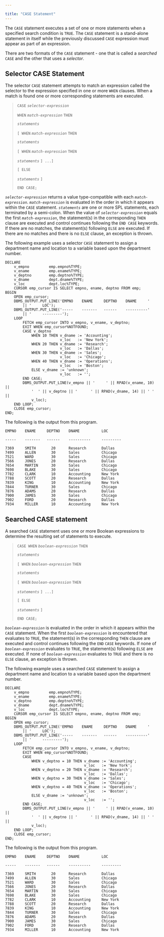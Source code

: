 ---

title: "CASE Statement"
---

<div id="case_statement" class="registered_link"></div>

The `CASE` statement executes a set of one or more statements when a specified search condition is `TRUE`. The `CASE` statement is a stand-alone statement in itself while the previously discussed `CASE` expression must appear as part of an expression.

There are two formats of the `CASE` statement - one that is called a *searched* `CASE` and the other that uses a *selector*.

## Selector CASE Statement

The selector `CASE` statement attempts to match an expression called the selector to the expression specified in one or more `WHEN` clauses. When a match is found one or more corresponding statements are executed.

>   `CASE` *`selector-expression`*
>
>   `WHEN` *`match-expression`* `THEN`
>
>  *`statements`*
>
> `[ WHEN` *`match-expression`* `THEN`
>
>  *`statements`*
>
> `[ WHEN` *`match-expression`* `THEN`
>
>  *`statements`* `] ...]`
>
> `[ ELSE`
>
>  *`statements`* `]`
>
>   `END CASE;`

*`selector-expression`* returns a value type-compatible with each *`match-expression`*. *`match-expression`* is evaluated in the order in which it appears within the `CASE` statement. *`statements`* are one or more SPL statements, each terminated by a semi-colon. When the value of *`selector-expression`* equals the first *`match-expression`*, the statement(s) in the corresponding `THEN` clause are executed and control continues following the `END CASE` keywords. If there are no matches, the statement(s) following `ELSE` are executed. If there are no matches and there is no `ELSE` clause, an exception is thrown.

The following example uses a selector `CASE` statement to assign a department name and location to a variable based upon the department number.

```
DECLARE
    v_empno         emp.empno%TYPE;
    v_ename         emp.ename%TYPE;
    v_deptno        emp.deptno%TYPE;
    v_dname         dept.dname%TYPE;
    v_loc           dept.loc%TYPE;
    CURSOR emp_cursor IS SELECT empno, ename, deptno FROM emp;
BEGIN
    OPEN emp_cursor;
    DBMS_OUTPUT.PUT_LINE('EMPNO    ENAME     DEPTNO    DNAME     '
        || '     LOC');
    DBMS_OUTPUT.PUT_LINE('-----    -------   ------    ----------'
        || '     ---------');
    LOOP
        FETCH emp_cursor INTO v_empno, v_ename, v_deptno;
        EXIT WHEN emp_cursor%NOTFOUND;
        CASE v_deptno
            WHEN 10 THEN v_dname := 'Accounting';
                         v_loc   := 'New York';
            WHEN 20 THEN v_dname := 'Research';
                         v_loc   := 'Dallas';
            WHEN 30 THEN v_dname := 'Sales';
                         v_loc   := 'Chicago';
            WHEN 40 THEN v_dname := 'Operations';
                         v_loc   := 'Boston';
            ELSE v_dname := 'unknown';
                         v_loc   := '';
        END CASE;
        DBMS_OUTPUT.PUT_LINE(v_empno || '     ' || RPAD(v_ename, 10) ||
            '  ' || v_deptno || '      ' || RPAD(v_dname, 14) || ' ' ||
            v_loc);
    END LOOP;
    CLOSE emp_cursor;
END;
```

The following is the output from this program.

```
EMPNO    ENAME     DEPTNO    DNAME          LOC

-----    -------   ------    ----------     ---------

7369     SMITH       20      Research       Dallas
7499     ALLEN       30      Sales          Chicago
7521     WARD        30      Sales          Chicago
7566     JONES       20      Research       Dallas
7654     MARTIN      30      Sales          Chicago
7698     BLAKE       30      Sales          Chicago
7782     CLARK       10      Accounting     New York
7788     SCOTT       20      Research       Dallas
7839     KING        10      Accounting     New York
7844     TURNER      30      Sales          Chicago
7876     ADAMS       20      Research       Dallas
7900     JAMES       30      Sales          Chicago
7902     FORD        20      Research       Dallas
7934     MILLER      10      Accounting     New York
```

## Searched CASE statement

A searched `CASE` statement uses one or more Boolean expressions to determine the resulting set of statements to execute.

>   `CASE WHEN` *`boolean-expression`* `THEN`
>
>  *`statements`*
>
> `[ WHEN` *`boolean-expression`* `THEN`
>
>  *`statements`*
>
> `[ WHEN` *`boolean-expression`* `THEN`
>
>  *`statements`* `] ...]`
>
> `[ ELSE`
>
>  *`statements`* `]`
>
>   `END CASE;`

*`boolean-expression`* is evaluated in the order in which it appears within the `CASE` statement. When the first *`boolean-expression`* is encountered that evaluates to `TRUE`, the statement(s) in the corresponding `THEN` clause are executed and control continues following the `END` `CASE` keywords. If none of *`boolean-expression`* evaluates to `TRUE`, the statement(s) following `ELSE` are executed. If none of *`boolean-expression`* evaluates to `TRUE` and there is no `ELSE` clause, an exception is thrown.

The following example uses a searched `CASE` statement to assign a department name and location to a variable based upon the department number.

```
DECLARE
    v_empno         emp.empno%TYPE;
    v_ename         emp.ename%TYPE;
    v_deptno        emp.deptno%TYPE;
    v_dname         dept.dname%TYPE;
    v_loc           dept.loc%TYPE;
    CURSOR emp_cursor IS SELECT empno, ename, deptno FROM emp;
BEGIN
    OPEN emp_cursor;
    DBMS_OUTPUT.PUT_LINE('EMPNO    ENAME     DEPTNO    DNAME     '
        || '     LOC');
    DBMS_OUTPUT.PUT_LINE('-----    -------   ------    ----------'
        || '     ---------');
    LOOP
        FETCH emp_cursor INTO v_empno, v_ename, v_deptno;
        EXIT WHEN emp_cursor%NOTFOUND;
        CASE
            WHEN v_deptno = 10 THEN v_dname := 'Accounting';
                                    v_loc   := 'New York';
            WHEN v_deptno = 20 THEN v_dname := 'Research';
                                    v_loc   := 'Dallas';
            WHEN v_deptno = 30 THEN v_dname := 'Sales';
                                    v_loc   := 'Chicago';
            WHEN v_deptno = 40 THEN v_dname := 'Operations';
                                    v_loc   := 'Boston';
            ELSE v_dname := 'unknown';
                                    v_loc   := '';
        END CASE;
        DBMS_OUTPUT.PUT_LINE(v_empno || '     ' || RPAD(v_ename, 10) ||
            '  ' || v_deptno || '      ' || RPAD(v_dname, 14) || ' ' ||
            v_loc);
    END LOOP;
    CLOSE emp_cursor;
END;
```

The following is the output from this program.

```
EMPNO    ENAME     DEPTNO    DNAME          LOC

-----    -------   ------    ----------     ---------

7369     SMITH       20      Research       Dallas
7499     ALLEN       30      Sales          Chicago
7521     WARD        30      Sales          Chicago
7566     JONES       20      Research       Dallas
7654     MARTIN      30      Sales          Chicago
7698     BLAKE       30      Sales          Chicago
7782     CLARK       10      Accounting     New York
7788     SCOTT       20      Research       Dallas
7839     KING        10      Accounting     New York
7844     TURNER      30      Sales          Chicago
7876     ADAMS       20      Research       Dallas
7900     JAMES       30      Sales          Chicago
7902     FORD        20      Research       Dallas
7934     MILLER      10      Accounting     New York
```

